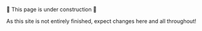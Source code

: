 🚨 This page is under construction 🚨

As this site is not entirely finished, expect changes here and all throughout!